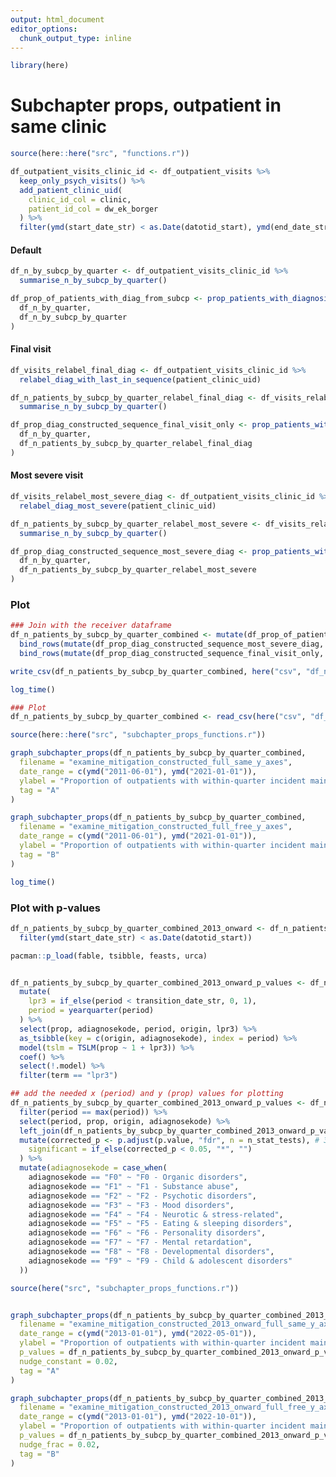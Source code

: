 ```yaml
---
output: html_document
editor_options: 
  chunk_output_type: inline
---
```

```r
library(here)
```

# Subchapter props, outpatient in same clinic
```r
source(here::here("src", "functions.r"))

df_outpatient_visits_clinic_id <- df_outpatient_visits %>%
  keep_only_psych_visits() %>%
  add_patient_clinic_uid(
    clinic_id_col = clinic,
    patient_id_col = dw_ek_borger
  ) %>%
  filter(ymd(start_date_str) < as.Date(datotid_start), ymd(end_date_str) > as.Date(datotid_start))
```

#### Default 
```r
df_n_by_subcp_by_quarter <- df_outpatient_visits_clinic_id %>%
  summarise_n_by_subcp_by_quarter()

df_prop_of_patients_with_diag_from_subcp <- prop_patients_with_diagnosis_by_subcp(
  df_n_by_quarter,
  df_n_by_subcp_by_quarter
)
```


#### Final visit
```r
df_visits_relabel_final_diag <- df_outpatient_visits_clinic_id %>%
  relabel_diag_with_last_in_sequence(patient_clinic_uid)

df_n_patients_by_subcp_by_quarter_relabel_final_diag <- df_visits_relabel_final_diag %>%
  summarise_n_by_subcp_by_quarter()

df_prop_diag_constructed_sequence_final_visit_only <- prop_patients_with_diagnosis_by_subcp(
  df_n_by_quarter,
  df_n_patients_by_subcp_by_quarter_relabel_final_diag
)
```
#### Most severe visit
```r
df_visits_relabel_most_severe_diag <- df_outpatient_visits_clinic_id %>%
  relabel_diag_most_severe(patient_clinic_uid)

df_n_patients_by_subcp_by_quarter_relabel_most_severe <- df_visits_relabel_most_severe_diag %>%
  summarise_n_by_subcp_by_quarter()

df_prop_diag_constructed_sequence_most_severe_diag <- prop_patients_with_diagnosis_by_subcp(
  df_n_by_quarter,
  df_n_patients_by_subcp_by_quarter_relabel_most_severe
)
```

### Plot
```r

### Join with the receiver dataframe
df_n_patients_by_subcp_by_quarter_combined <- mutate(df_prop_of_patients_with_diag_from_subcp, origin = "Unchanged") %>%
  bind_rows(mutate(df_prop_diag_constructed_sequence_most_severe_diag, origin = "Most severe")) %>%
  bind_rows(mutate(df_prop_diag_constructed_sequence_final_visit_only, origin = "Final visit"))

write_csv(df_n_patients_by_subcp_by_quarter_combined, here("csv", "df_n_patients_by_subcp_by_quarter_combined.csv"))

log_time()
```

```r
### Plot
df_n_patients_by_subcp_by_quarter_combined <- read_csv(here("csv", "df_n_patients_by_subcp_by_quarter_combined.csv"))
```

```r
source(here::here("src", "subchapter_props_functions.r"))

graph_subchapter_props(df_n_patients_by_subcp_by_quarter_combined,
  filename = "examine_mitigation_constructed_full_same_y_axes",
  date_range = c(ymd("2011-06-01"), ymd("2021-01-01")),
  ylabel = "Proportion of outpatients with within-quarter incident main diagnosis from chapter",
  tag = "A"
)

graph_subchapter_props(df_n_patients_by_subcp_by_quarter_combined,
  filename = "examine_mitigation_constructed_full_free_y_axes",
  date_range = c(ymd("2011-06-01"), ymd("2021-01-01")),
  ylabel = "Proportion of outpatients with within-quarter incident main diagnosis from chapter",
  tag = "B"
)

log_time()
```

### Plot with p-values
```r
df_n_patients_by_subcp_by_quarter_combined_2013_onward <- df_n_patients_by_subcp_by_quarter_combined %>%
  filter(ymd(start_date_str) < as.Date(datotid_start))
```

```r
pacman::p_load(fable, tsibble, feasts, urca)


df_n_patients_by_subcp_by_quarter_combined_2013_onward_p_values <- df_n_patients_by_subcp_by_quarter_combined_2013_onward %>%
  mutate(
    lpr3 = if_else(period < transition_date_str, 0, 1),
    period = yearquarter(period)
  ) %>%
  select(prop, adiagnosekode, period, origin, lpr3) %>%
  as_tsibble(key = c(origin, adiagnosekode), index = period) %>%
  model(tslm = TSLM(prop ~ 1 + lpr3)) %>%
  coef() %>%
  select(!.model) %>%
  filter(term == "lpr3")

## add the needed x (period) and y (prop) values for plotting
df_n_patients_by_subcp_by_quarter_combined_2013_onward_p_values <- df_n_patients_by_subcp_by_quarter_combined_2013_onward %>%
  filter(period == max(period)) %>%
  select(period, prop, origin, adiagnosekode) %>%
  left_join(df_n_patients_by_subcp_by_quarter_combined_2013_onward_p_values, by = c("origin", "adiagnosekode")) %>%
  mutate(corrected_p <- p.adjust(p.value, "fdr", n = n_stat_tests), # 30 comparisons
    significant = if_else(corrected_p < 0.05, "*", "")
  ) %>%
  mutate(adiagnosekode = case_when(
    adiagnosekode == "F0" ~ "F0 - Organic disorders",
    adiagnosekode == "F1" ~ "F1 - Substance abuse",
    adiagnosekode == "F2" ~ "F2 - Psychotic disorders",
    adiagnosekode == "F3" ~ "F3 - Mood disorders",
    adiagnosekode == "F4" ~ "F4 - Neurotic & stress-related",
    adiagnosekode == "F5" ~ "F5 - Eating & sleeping disorders",
    adiagnosekode == "F6" ~ "F6 - Personality disorders",
    adiagnosekode == "F7" ~ "F7 - Mental retardation",
    adiagnosekode == "F8" ~ "F8 - Developmental disorders",
    adiagnosekode == "F9" ~ "F9 - Child & adolescent disorders"
  ))
```



```r
source(here("src", "subchapter_props_functions.r"))


graph_subchapter_props(df_n_patients_by_subcp_by_quarter_combined_2013_onward,
  filename = "examine_mitigation_constructed_2013_onward_full_same_y_axes_with_p_values",
  date_range = c(ymd("2013-01-01"), ymd("2022-05-01")),
  ylabel = "Proportion of outpatients with within-quarter incident main diagnosis from chapter",
  p_values = df_n_patients_by_subcp_by_quarter_combined_2013_onward_p_values,
  nudge_constant = 0.02,
  tag = "A"
)

graph_subchapter_props(df_n_patients_by_subcp_by_quarter_combined_2013_onward,
  filename = "examine_mitigation_constructed_2013_onward_full_free_y_axes_with_p_values",
  date_range = c(ymd("2013-01-01"), ymd("2022-10-01")),
  ylabel = "Proportion of outpatients with within-quarter incident main diagnosis from chapter",
  p_values = df_n_patients_by_subcp_by_quarter_combined_2013_onward_p_values,
  nudge_frac = 0.02,
  tag = "B"
)
```